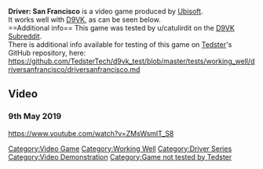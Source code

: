 <strong>Driver: San Francisco</strong> is a video game produced by [[Ubisoft]].
<br />
It works well with [[D9VK]], as can be seen below.
<br />
==Additional info==
This game was tested by u/catulirdit on the [[D9VK Subreddit]].
<br />
There is additional info available for testing of this game on [[User:Tedster|Tedster]]'s GitHub repository, here:
<br />
https://github.com/TedsterTech/d9vk_test/blob/master/tests/working_well/driversanfrancisco/driversanfrancisco.md
==Video==
===9th May 2019===
<youtube>https://www.youtube.com/watch?v=ZMsWsmlT_S8</youtube>

[[Category:Video Game]]
[[Category:Working Well]]
[[Category:Driver Series]]
[[Category:Video Demonstration]]
[[Category:Game not tested by Tedster]]
